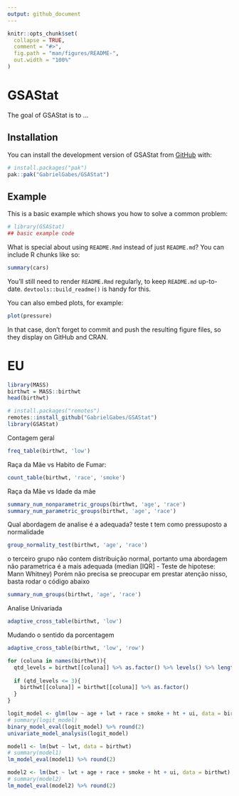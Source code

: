 ```yaml
---
output: github_document
---
```


<!-- README.md is generated from README.Rmd. Please edit that file -->

```r
knitr::opts_chunk$set(
  collapse = TRUE,
  comment = "#>",
  fig.path = "man/figures/README-",
  out.width = "100%"
)
```

# GSAStat

<!-- badges: start -->
<!-- badges: end -->

The goal of GSAStat is to ...

## Installation

You can install the development version of GSAStat from [GitHub](https://github.com/) with:


```r
# install.packages("pak")
pak::pak("GabrielGabes/GSAStat")
```

## Example

This is a basic example which shows you how to solve a common problem:

```r
# library(GSAStat)
## basic example code
```

What is special about using `README.Rmd` instead of just `README.md`? You can include R chunks like so:

```r
summary(cars)
```

You'll still need to render `README.Rmd` regularly, to keep `README.md` up-to-date. `devtools::build_readme()` is handy for this.

You can also embed plots, for example:

```r
plot(pressure)
```

In that case, don't forget to commit and push the resulting figure files, so they display on GitHub and CRAN.

# EU

```r
library(MASS)
birthwt = MASS::birthwt
head(birthwt)
```

```r
# install.packages("remotes")
remotes::install_github("GabrielGabes/GSAStat")
library(GSAStat)
```

Contagem geral

```r
freq_table(birthwt, 'low')
```

Raça da Mãe vs Habito de Fumar:

```r
count_table(birthwt, 'race', 'smoke')
```

Raça da Mãe vs Idade da mãe

```r
summary_num_nonparametric_groups(birthwt, 'age', 'race')
summary_num_parametric_groups(birthwt, 'age', 'race')
```

Qual abordagem de analise é a adequada?
teste t tem como pressuposto a normalidade

```r
group_normality_test(birthwt, 'age', 'race')
```
o terceiro grupo não contem distribuição normal, portanto uma abordagem não parametrica é a mais adequada (median [IQR] - Teste de hipotese: Mann Whitney)
Porém não precisa se preocupar em prestar atenção nisso, basta rodar o código abaixo

```r
summary_num_groups(birthwt, 'age', 'race')
```

Analise Univariada

```r
adaptive_cross_table(birthwt, 'low')
```


Mudando o sentido da porcentagem

```r
adaptive_cross_table(birthwt, 'low', 'row')
```

```r
for (coluna in names(birthwt)){
  qtd_levels = birthwt[[coluna]] %>% as.factor() %>% levels() %>% length()
  
  if (qtd_levels <= 3){
    birthwt[[coluna]] = birthwt[[coluna]] %>% as.factor()
  }
}
```


```r
logit_model <- glm(low ~ age + lwt + race + smoke + ht + ui, data = birthwt, family = binomial)
# summary(logit_model)
binary_model_eval(logit_model) %>% round(2)
univariate_model_analysis(logit_model)

```

```r
model1 <- lm(bwt ~ lwt, data = birthwt)
# summary(model1)
lm_model_eval(model1) %>% round(2)

model2 <- lm(bwt ~ lwt + age + race + smoke + ht + ui, data = birthwt)
# summary(model2)
lm_model_eval(model2) %>% round(2)
```

```r
```

